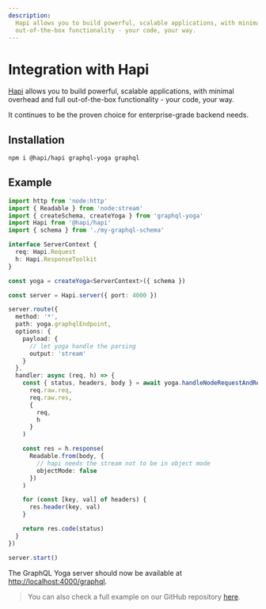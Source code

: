 ```yaml
---
description:
  Hapi allows you to build powerful, scalable applications, with minimal overhead and full
  out-of-the-box functionality - your code, your way.
---
```


# Integration with Hapi

[Hapi](https://hapi.dev) allows you to build powerful, scalable applications, with minimal overhead
and full out-of-the-box functionality - your code, your way.

It continues to be the proven choice for enterprise-grade backend needs.

## Installation

```sh npm2yarn
npm i @hapi/hapi graphql-yoga graphql
```

## Example

```ts
import http from 'node:http'
import { Readable } from 'node:stream'
import { createSchema, createYoga } from 'graphql-yoga'
import Hapi from '@hapi/hapi'
import { schema } from './my-graphql-schema'

interface ServerContext {
  req: Hapi.Request
  h: Hapi.ResponseToolkit
}

const yoga = createYoga<ServerContext>({ schema })

const server = Hapi.server({ port: 4000 })

server.route({
  method: '*',
  path: yoga.graphqlEndpoint,
  options: {
    payload: {
      // let yoga handle the parsing
      output: 'stream'
    }
  },
  handler: async (req, h) => {
    const { status, headers, body } = await yoga.handleNodeRequestAndResponse(
      req.raw.req,
      req.raw.res,
      {
        req,
        h
      }
    )

    const res = h.response(
      Readable.from(body, {
        // hapi needs the stream not to be in object mode
        objectMode: false
      })
    )

    for (const [key, val] of headers) {
      res.header(key, val)
    }

    return res.code(status)
  }
})

server.start()
```

The GraphQL Yoga server should now be available at
[http://localhost:4000/graphql](http://localhost:4000/graphql).

> You can also check a full example on our GitHub repository
> [here](https://github.com/dotansimha/graphql-yoga/tree/main/examples/hapi).

